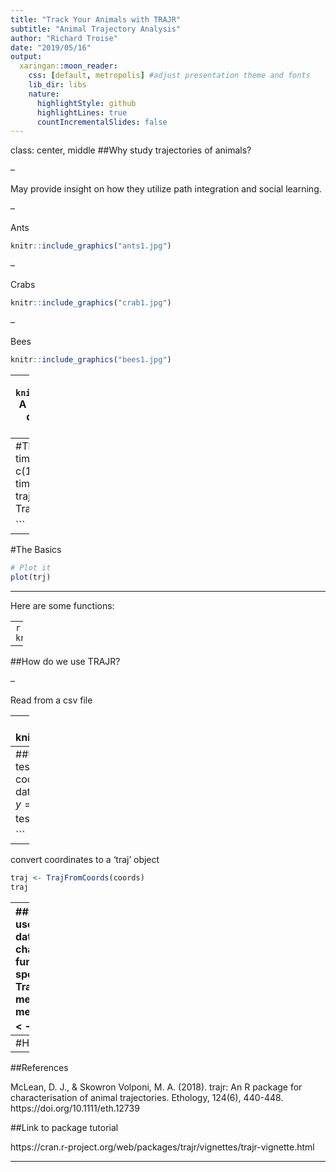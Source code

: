 ```yaml
---
title: "Track Your Animals with TRAJR"
subtitle: "Animal Trajectory Analysis"
author: "Richard Troise"
date: "2019/05/16"
output:
  xaringan::moon_reader:
    css: [default, metropolis] #adjust presentation theme and fonts
    lib_dir: libs
    nature:
      highlightStyle: github
      highlightLines: true
      countIncrementalSlides: false
---
```

class: center, middle
##Why study trajectories of animals?

--

May provide insight on how they utilize path integration and social learning.

--

  Ants
```r
knitr::include_graphics("ants1.jpg")
```


--

  Crabs
```r
knitr::include_graphics("crab1.jpg")
```


--

  Bees
```r
knitr::include_graphics("bees1.jpg")
```


---
```r
knitr::include_graphics("traj_example.png")
```
A correlated random walk with 5 steps. The direction of step i is the direction of step (i−1)+Δi.

What is a trajectory:
1. Two or three spatial dimensions
2. Time based (its own dimension)
    
---
#The Basics
```r
library(trajr)
# Define x, y, and time coordinates
coords <- data.frame(x = c(1, 1.5, 2, 2.5, 3, 4), 
                     y = c(0, 0, 1, 1, 2, 1), 
                     times = c(0, 1, 2, 3, 4, 5))
# Create a trajectory from the coordinates
trj <- TrajFromCoords(coords)

```
---
#The Basics
```r
# Plot it
plot(trj)
```
---

Here are some functions:

--
```r
knitr::include_graphics("function_pic.JPG")
```

---

##How do we use TRAJR?

--

Read from a csv file

--
```r
library(trajr)
knitr::include_graphics("coords1.JPG")

```

---
##Use CSV files 
```r
library(readr)
test_coordinates <- read.csv("test coordinates.csv")
coords <- data.frame(x = test_coordinates$BlackX, 
                     y = test_coordinates$BlackY,
                     times = test_coordinates$Image.Plane)

```
--
convert coordinates to a 'traj' object
```r
traj <- TrajFromCoords(coords)
traj
```
---
##Let's do something useful: Characterize the data
```r
characteriseTrajectory <- function(trj) {
  # Measures of speed
  derivs <- TrajDerivatives(trj)
  mean_speed <- mean(derivs$speed)
  sd_speed <- sd(derivs$speed)
  
  # Measures of straightness
  sinuosity <- TrajSinuosity(trj)
  resampled <- TrajRediscretize(trj, .001)
  Emax <- TrajEmax(resampled)
  
  # Return a list with all of the statistics for this trajectory
  list(mean_speed = mean_speed,
       sd_speed = sd_speed,
       sinuosity = sinuosity,
       Emax = Emax
  )
}

# Calculate all stats for trajectories in the list
# which was built in the previous example

```
---
#Here are the results
```r
characteriseTrajectory(traj)
```

---
##References

McLean, D. J., & Skowron Volponi, M. A. (2018). trajr: An R package for characterisation of animal trajectories. Ethology, 124(6), 440-448. https://doi.org/10.1111/eth.12739

##Link to package tutorial

https://cran.r-project.org/web/packages/trajr/vignettes/trajr-vignette.html

---
